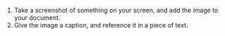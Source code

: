 
1. Take a screenshot of something on your screen, and add the image to your document.
1. Give the image a caption, and reference it in a piece of text.
